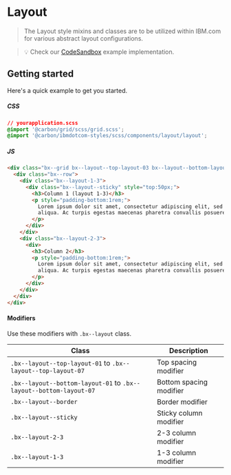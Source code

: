 # Layout

> The Layout style mixins and classes are to be utilized within IBM.com for
> various abstract layout configurations.

> 💡 Check our
> [CodeSandbox](https://githubbox.com/carbon-design-system/carbon-for-ibm-dotcom/tree/master/packages/react/examples/codesandbox/components/Layout)
> example implementation.

## Getting started

Here's a quick example to get you started.

##### CSS

```css
// yourapplication.scss
@import '@carbon/grid/scss/grid.scss';
@import '@carbon/ibmdotcom-styles/scss/components/layout/layout';
```

##### JS

```html
<div class="bx--grid bx--layout--top-layout-03 bx--layout--bottom-layout-06">
  <div class="bx--row">
    <div class="bx--layout-1-3">
      <div class="bx--layout--sticky" style="top:50px;">
        <h3>Column 1 (layout 1-3)</h3>
        <p style="padding-bottom:1rem;">
          Lorem ipsum dolor sit amet, consectetur adipiscing elit, sed do eiusmod tempor incididunt ut labore et dolore magna
          aliqua. Ac turpis egestas maecenas pharetra convallis posuere.
        </p>
      </div>
    </div>
    <div class="bx--layout-2-3">
      <div>
        <h3>Column 2</h3>
        <p style="padding-bottom:1rem;">
          Lorem ipsum dolor sit amet, consectetur adipiscing elit, sed do eiusmod tempor incididunt ut labore et dolore magna
          aliqua. Ac turpis egestas maecenas pharetra convallis posuere.
        </p>
      </div>
    </div>
  </div>
</div>
```

#### Modifiers

Use these modifiers with `.bx--layout` class.

| Class                                                              | Description             |
| ------------------------------------------------------------------ | ----------------------- |
| `.bx--layout--top-layout-01` to `.bx--layout--top-layout-07`       | Top spacing modifier    |
| `.bx--layout--bottom-layout-01` to `.bx--layout--bottom-layout-07` | Bottom spacing modifier |
| `.bx--layout--border`                                              | Border modifier         |
| `.bx--layout--sticky`                                              | Sticky column modifier  |
| `.bx--layout-2-3`                                                  | 2-3 column modifier     |
| `.bx--layout-1-3`                                                  | 1-3 column modifier     |

